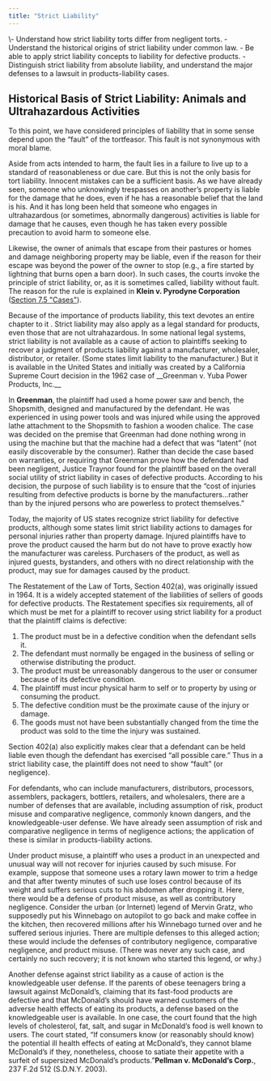 ```yaml
---
title: "Strict Liability"
---
```

<div className="content-chunk" data-subsection-id = "Strict-Liability-91t">
<Info title="LEARNING OBJECTIVES">\- Understand how strict liability torts differ from negligent torts. - Understand the historical origins of strict liability under common law. - Be able to apply strict liability concepts to liability for defective products. - Distinguish strict liability from absolute liability, and understand the major defenses to a lawsuit in products-liability cases.</Info>

Historical Basis of Strict Liability: Animals and Ultrahazardous Activities
---------------------------------------------------------------------------

To this point, we have considered principles of liability that in some sense depend upon the “fault” of the tortfeasor. This fault is not synonymous with moral blame.

Aside from acts intended to harm, the fault lies in a failure to live up to a standard of reasonableness or due care. But this is not the only basis for tort liability. Innocent mistakes can be a sufficient basis. As we have already seen, someone who unknowingly trespasses on another’s property is liable for the damage that he does, even if he has a reasonable belief that the land is his. And it has long been held that someone who engages in ultrahazardous (or sometimes, abnormally dangerous) activities is liable for damage that he causes, even though he has taken every possible precaution to avoid harm to someone else.

Likewise, the owner of animals that escape from their pastures or homes and damage neighboring property may be liable, even if the reason for their escape was beyond the power of the owner to stop (e.g., a fire started by lightning that burns open a barn door). In such cases, the courts invoke the principle of strict liability, or, as it is sometimes called, liability without fault. The reason for the rule is explained in __Klein v. Pyrodyne Corporation__ ([Section 7.5 "Cases"](https://saylordotorg.github.io/text_business-law-and-the-legal-environment-v1.0-a/mayer_1.0-ch07_s05#mayer_1.0-ch07_s05)).
</div>
<div className="content-chunk" data-subsection-id = "Strict-Liability-for-Products-92t">
Because of the importance of products liability, this text devotes an entire chapter to it . Strict liability may also apply as a legal standard for products, even those that are not ultrahazardous. In some national legal systems, strict liability is not available as a cause of action to plaintiffs seeking to recover a judgment of products liability against a manufacturer, wholesaler, distributor, or retailer. (Some states limit liability to the manufacturer.) But it is available in the United States and initially was created by a California Supreme Court decision in the 1962 case of __Greenman v. Yuba Power Products, Inc.__

In __Greenman__, the plaintiff had used a home power saw and bench, the Shopsmith, designed and manufactured by the defendant. He was experienced in using power tools and was injured while using the approved lathe attachment to the Shopsmith to fashion a wooden chalice. The case was decided on the premise that Greenman had done nothing wrong in using the machine but that the machine had a defect that was “latent” (not easily discoverable by the consumer). Rather than decide the case based on warranties, or requiring that Greenman prove how the defendant had been negligent, Justice Traynor found for the plaintiff based on the overall social utility of strict liability in cases of defective products. According to his decision, the purpose of such liability is to ensure that the “cost of injuries resulting from defective products is borne by the manufacturers…rather than by the injured persons who are powerless to protect themselves.”

Today, the majority of US states recognize strict liability for defective products, although some states limit strict liability actions to damages for personal injuries rather than property damage. Injured plaintiffs have to prove the product caused the harm but do not have to prove exactly how the manufacturer was careless. Purchasers of the product, as well as injured guests, bystanders, and others with no direct relationship with the product, may sue for damages caused by the product.

The Restatement of the Law of Torts, Section 402(a), was originally issued in 1964. It is a widely accepted statement of the liabilities of sellers of goods for defective products. The Restatement specifies six requirements, all of which must be met for a plaintiff to recover using strict liability for a product that the plaintiff claims is defective:

1.  The product must be in a defective condition when the defendant sells it.
2.  The defendant must normally be engaged in the business of selling or otherwise distributing the product.
3.  The product must be unreasonably dangerous to the user or consumer because of its defective condition.
4.  The plaintiff must incur physical harm to self or to property by using or consuming the product.
5.  The defective condition must be the proximate cause of the injury or damage.
6.  The goods must not have been substantially changed from the time the product was sold to the time the injury was sustained.

Section 402(a) also explicitly makes clear that a defendant can be held liable even though the defendant has exercised “all possible care.” Thus in a strict liability case, the plaintiff does not need to show “fault” (or negligence).

For defendants, who can include manufacturers, distributors, processors, assemblers, packagers, bottlers, retailers, and wholesalers, there are a number of defenses that are available, including assumption of risk, product misuse and comparative negligence, commonly known dangers, and the knowledgeable-user defense. We have already seen assumption of risk and comparative negligence in terms of negligence actions; the application of these is similar in products-liability actions.

Under product misuse, a plaintiff who uses a product in an unexpected and unusual way will not recover for injuries caused by such misuse. For example, suppose that someone uses a rotary lawn mower to trim a hedge and that after twenty minutes of such use loses control because of its weight and suffers serious cuts to his abdomen after dropping it. Here, there would be a defense of product misuse, as well as contributory negligence. Consider the urban (or Internet) legend of Mervin Gratz, who supposedly put his Winnebago on autopilot to go back and make coffee in the kitchen, then recovered millions after his Winnebago turned over and he suffered serious injuries. There are multiple defenses to this alleged action; these would include the defenses of contributory negligence, comparative negligence, and product misuse. (There was never any such case, and certainly no such recovery; it is not known who started this legend, or why.)

Another defense against strict liability as a cause of action is the knowledgeable user defense. If the parents of obese teenagers bring a lawsuit against McDonald’s, claiming that its fast-food products are defective and that McDonald’s should have warned customers of the adverse health effects of eating its products, a defense based on the knowledgeable user is available. In one case, the court found that the high levels of cholesterol, fat, salt, and sugar in McDonald’s food is well known to users. The court stated, “If consumers know (or reasonably should know) the potential ill health effects of eating at McDonald’s, they cannot blame McDonald’s if they, nonetheless, choose to satiate their appetite with a surfeit of supersized McDonald’s products.”__Pellman v. McDonald’s Corp.__, 237 F.2d 512 (S.D.N.Y. 2003).
</div>
